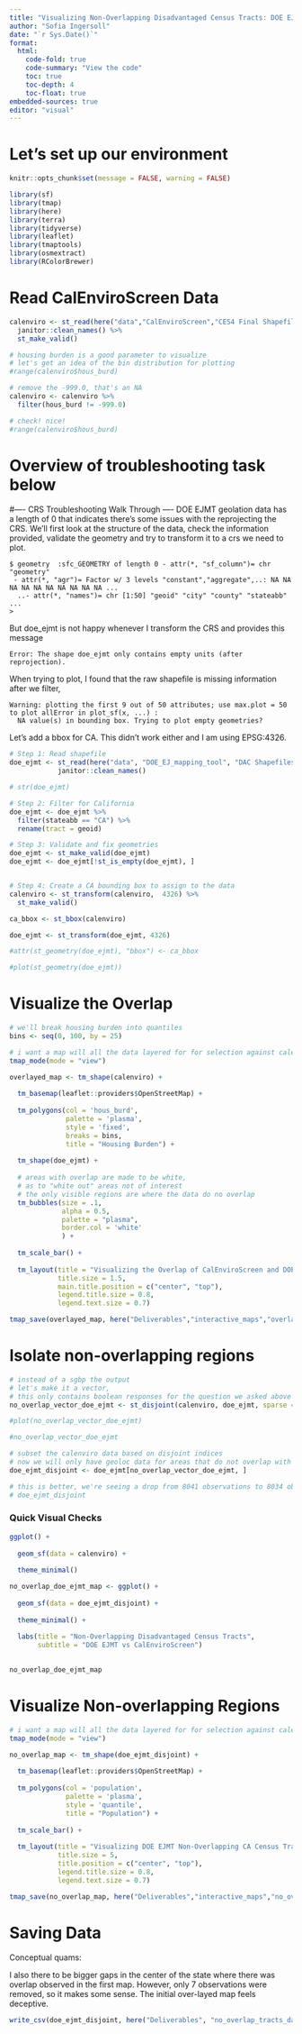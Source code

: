 ```yaml
---
title: "Visualizing Non-Overlapping Disadvantaged Census Tracts: DOE EJMT vs CalEnviroScreen"
author: "Sofia Ingersoll"
date: "`r Sys.Date()`"
format:
  html:
    code-fold: true
    code-summary: "View the code"
    toc: true
    toc-depth: 4
    toc-float: true
embedded-sources: true
editor: "visual"
---
```


# Let's set up our environment

```r
knitr::opts_chunk$set(message = FALSE, warning = FALSE)

library(sf)
library(tmap)
library(here)
library(terra)
library(tidyverse)
library(leaflet)
library(tmaptools)
library(osmextract) 
library(RColorBrewer)
```


# Read CalEnviroScreen Data
```r
calenviro <- st_read(here("data","CalEnviroScreen","CES4 Final Shapefile.shp")) %>% 
  janitor::clean_names() %>% 
  st_make_valid()

# housing burden is a good parameter to visualize
# let's get an idea of the bin distribution for plotting
#range(calenviro$hous_burd)

# remove the -999.0, that's an NA
calenviro <- calenviro %>% 
  filter(hous_burd != -999.0)

# check! nice!
#range(calenviro$hous_burd)
```

# Overview of troubleshooting task below

#---- CRS Troubleshooting Walk Through ----
DOE EJMT geolation data has a length of 0 that indicates there's some issues with the reprojecting the CRS. We'll first look at the structure of the data, check the information provided, validate the geometry and try to transform it to a crs we need to plot.
```
$ geometry  :sfc_GEOMETRY of length 0 - attr(*, "sf_column")= chr "geometry"
 - attr(*, "agr")= Factor w/ 3 levels "constant","aggregate",..: NA NA NA NA NA NA NA NA NA NA ...
  ..- attr(*, "names")= chr [1:50] "geoid" "city" "county" "stateabb" ...
>
```
But doe_ejmt is not happy whenever I transform the CRS and provides this message
```
Error: The shape doe_ejmt only contains empty units (after reprojection).
```

When trying to plot, I found that the raw shapefile is missing information after we filter, 
````
Warning: plotting the first 9 out of 50 attributes; use max.plot = 50 to plot allError in plot_sf(x, ...) : 
  NA value(s) in bounding box. Trying to plot empty geometries?
````

Let's add a bbox for CA. This didn't work either and I am using EPSG:4326.



```r
# Step 1: Read shapefile
doe_ejmt <- st_read(here("data", "DOE_EJ_mapping_tool", "DAC Shapefiles (v2022c).shp"), quiet = TRUE) %>% 
            janitor::clean_names() 

# str(doe_ejmt)

# Step 2: Filter for California
doe_ejmt <- doe_ejmt %>%
  filter(stateabb == "CA") %>% 
  rename(tract = geoid)

# Step 3: Validate and fix geometries
doe_ejmt <- st_make_valid(doe_ejmt)
doe_ejmt <- doe_ejmt[!st_is_empty(doe_ejmt), ]


# Step 4: Create a CA bounding box to assign to the data
calenviro <- st_transform(calenviro,  4326) %>% 
  st_make_valid()

ca_bbox <- st_bbox(calenviro)

doe_ejmt <- st_transform(doe_ejmt, 4326)

#attr(st_geometry(doe_ejmt), "bbox") <- ca_bbox

#plot(st_geometry(doe_ejmt))
```


# Visualize the Overlap

```r
# we'll break housing burden into quantiles
bins <- seq(0, 100, by = 25)

# i want a map will all the data layered for for selection against calenviro
tmap_mode(mode = "view")

overlayed_map <- tm_shape(calenviro) +
  
  tm_basemap(leaflet::providers$OpenStreetMap) +
  
  tm_polygons(col = 'hous_burd',
              palette = 'plasma',
              style = 'fixed',
              breaks = bins,
              title = "Housing Burden") +
  
  tm_shape(doe_ejmt) +
  
  # areas with overlap are made to be white,
  # as to "white out" areas not of interest  
  # the only visible regions are where the data do no overlap 
  tm_bubbles(size = .1,
             alpha = 0.5,
             palette = "plasma",
             border.col = 'white'
             ) +
  
  tm_scale_bar() +
  
  tm_layout(title = "Visualizing the Overlap of CalEnviroScreen and DOE EJMT: \\n Highlighting the Housing Burden & Identifying Non-Overlapping Census Tracts",
            title.size = 1.5,
            main.title.position = c("center", "top"),
            legend.title.size = 0.8,
            legend.text.size = 0.7)

tmap_save(overlayed_map, here("Deliverables","interactive_maps","overlayed_maps","overlayed_map_doe_ejmt.html"))
```

# Isolate non-overlapping regions

```r
# instead of a sgbp the output
# let's make it a vector,
# this only contains boolean responses for the question we asked above 
no_overlap_vector_doe_ejmt <- st_disjoint(calenviro, doe_ejmt, sparse = FALSE)[, 1]

#plot(no_overlap_vector_doe_ejmt)

#no_overlap_vector_doe_ejmt

# subset the calenviro data based on disjoint indices
# now we will only have geoloc data for areas that do not overlap with calenviro
doe_ejmt_disjoint <- doe_ejmt[no_overlap_vector_doe_ejmt, ]

# this is better, we're seeing a drop from 8041 observations to 8034 observations
# doe_ejmt_disjoint
```

### Quick Visual Checks
```r
ggplot() +
  
  geom_sf(data = calenviro) +
  
  theme_minimal()
```


```r
no_overlap_doe_ejmt_map <- ggplot() + 
  
  geom_sf(data = doe_ejmt_disjoint) +
  
  theme_minimal() +
  
  labs(title = "Non-Overlapping Disadvantaged Census Tracts",
       subtitle = "DOE EJMT vs CalEnviroScreen")

  
no_overlap_doe_ejmt_map
```
# Visualize Non-overlapping Regions 
```r
# i want a map will all the data layered for for selection against calenviro
tmap_mode(mode = "view")

no_overlap_map <- tm_shape(doe_ejmt_disjoint) +
  
  tm_basemap(leaflet::providers$OpenStreetMap) +
  
  tm_polygons(col = 'population',
              palette = 'plasma',
              style = 'quantile',
              title = "Population") +
  
  tm_scale_bar() +
  
  tm_layout(title = "Visualizing DOE EJMT Non-Overlapping CA Census Tracts with Respect to CalEnviroScreen: \\n Highlighting the Population Density",
            title.size = 5,
            title.position = c("center", "top"),
            legend.title.size = 0.8,
            legend.text.size = 0.7)

tmap_save(no_overlap_map, here("Deliverables","interactive_maps","no_overlap_maps","no_overlap_map_doe_ejmt.html"))
```

# Saving Data

Conceptual quams:

I also there to be bigger gaps in the center of the state where there was overlap observed in the first map. However, only 7 observations were removed, so it makes some sense. The initial over-layed map feels deceptive.

```r
write_csv(doe_ejmt_disjoint, here("Deliverables", "no_overlap_tracts_data", "doe_ejmt_no_overlap_tracts.csv"))
```



